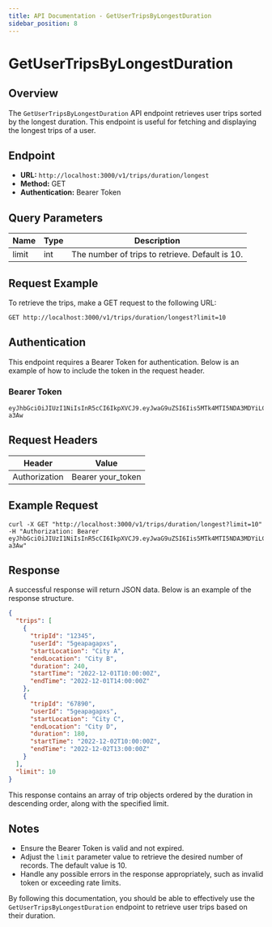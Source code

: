 ```yaml
---
title: API Documentation - GetUserTripsByLongestDuration
sidebar_position: 8
---
```


# GetUserTripsByLongestDuration

## Overview

The `GetUserTripsByLongestDuration` API endpoint retrieves user trips sorted by the longest duration. This endpoint is useful for fetching and displaying the longest trips of a user.

## Endpoint

- **URL:** `http://localhost:3000/v1/trips/duration/longest`
- **Method:** GET
- **Authentication:** Bearer Token

## Query Parameters

| Name  | Type | Description                          |
|-------|------|--------------------------------------|
| limit | int  | The number of trips to retrieve. Default is 10. |

## Request Example

To retrieve the trips, make a GET request to the following URL:

```
GET http://localhost:3000/v1/trips/duration/longest?limit=10
```

## Authentication

This endpoint requires a Bearer Token for authentication. Below is an example of how to include the token in the request header.

### Bearer Token

```plaintext
eyJhbGciOiJIUzI1NiIsInR5cCI6IkpXVCJ9.eyJwaG9uZSI6Iis5MTk4MTI5NDA3MDYiLCJ1aWQiOiI1Z2VhcGdhcHhzIn0.yNyKfoOQouzSNDwp_5rJ9CAEMVJo5uqueJHNpG-a3Aw
```

## Request Headers

| Header        | Value                             |
|---------------|-----------------------------------|
| Authorization | Bearer your_token                 |

## Example Request

```curl
curl -X GET "http://localhost:3000/v1/trips/duration/longest?limit=10" -H "Authorization: Bearer eyJhbGciOiJIUzI1NiIsInR5cCI6IkpXVCJ9.eyJwaG9uZSI6Iis5MTk4MTI5NDA3MDYiLCJ1aWQiOiI1Z2VhcGdhcHhzIn0.yNyKfoOQouzSNDwp_5rJ9CAEMVJo5uqueJHNpG-a3Aw"
```

## Response

A successful response will return JSON data. Below is an example of the response structure.

```json
{
  "trips": [
    {
      "tripId": "12345",
      "userId": "5geapagapxs",
      "startLocation": "City A",
      "endLocation": "City B",
      "duration": 240,
      "startTime": "2022-12-01T10:00:00Z",
      "endTime": "2022-12-01T14:00:00Z"
    },
    {
      "tripId": "67890",
      "userId": "5geapagapxs",
      "startLocation": "City C",
      "endLocation": "City D",
      "duration": 180,
      "startTime": "2022-12-02T10:00:00Z",
      "endTime": "2022-12-02T13:00:00Z"
    }
  ],
  "limit": 10
}
```

This response contains an array of trip objects ordered by the duration in descending order, along with the specified limit.

## Notes

- Ensure the Bearer Token is valid and not expired.
- Adjust the `limit` parameter value to retrieve the desired number of records. The default value is 10.
- Handle any possible errors in the response appropriately, such as invalid token or exceeding rate limits.

By following this documentation, you should be able to effectively use the `GetUserTripsByLongestDuration` endpoint to retrieve user trips based on their duration.
